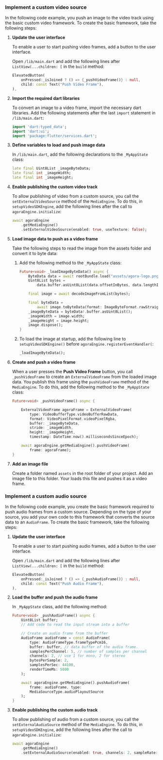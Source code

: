 <PlatformWrapper platform="flutter">

### Implement a custom video source

In the following code example, you push an image to the video track using the basic custom video framework. To create the basic framework, take the following steps:

1. **Update the user interface**

    To enable a user to start pushing video frames, add a button to the user interface.

    Open `/lib/main.dart` and add the following lines after `ListView(...children: [` in the `build` method:

    ```dart
    ElevatedButton(
        onPressed:_isJoined ? () => {_pushVideoFrame()} : null,
        child: const Text("Push Video Frame"),
    ),
    ```

1. **Import the required dart libraries**

    To convert an image to a video frame, import the necessary dart libraries. Add the following statements after the last `import` statement in `/lib/main.dart`:

    ```dart
    import 'dart:typed_data';
    import 'dart:ui';
    import 'package:flutter/services.dart';
    ```

1. **Define variables to load and push image data**

    In `/lib/main.dart`, add the following declarations to the `_MyAppState` class:

    ```dart
    late final Uint8List _imageByteData;
    late final int _imageWidth;
    late final int _imageHeight;
    ```

1. **Enable publishing the custom video track**

    To allow publishing of video from a custom source, you call the `setExternalVideoSource` method of the `MediaEngine`. To do this, in `setupVideoSDKEngine`, add the following lines after the call to `agoraEngine.initialize`:

    ```dart
    await agoraEngine
        .getMediaEngine()
        .setExternalVideoSource(enabled: true, useTexture: false);
    ```

1. **Load image data to push as a video frame**

    Take the following steps to read the image from the assets folder and convert it to byte data:

    1. Add the following method to the `_MyAppState` class:

        ```dart
        Future<void> _loadImageByteData() async {
            ByteData data = await rootBundle.load("assets/agora-logo.png");
            Uint8List bytes =
                data.buffer.asUint8List(data.offsetInBytes, data.lengthInBytes);

            final image = await decodeImageFromList(bytes);

            final byteData =
                await image.toByteData(format: ImageByteFormat.rawStraightRgba);
            _imageByteData = byteData!.buffer.asUint8List();
            _imageWidth = image.width;
            _imageHeight = image.height;
            image.dispose();
        }
        ```

    1. To load the image at startup, add the following line to `setupVideoSDKEngine()` before `agoraEngine.registerEventHandler(`:
    
        ```dart
        _loadImageByteData();
        ```

1. **Create and push a video frame**

    When a user presses the **Push Video Frame** button, you call `_pushVideoFrame` to create an `ExternalVideoFrame` from the loaded image data. You publish this frame using the `pushVideoFrame` method of the `MediaEngine`. To do this, add the following method to the `_MyAppState` class:

    ```dart
    Future<void> _pushVideoFrame() async {

        ExternalVideoFrame agoraFrame = ExternalVideoFrame(
            type: VideoBufferType.videoBufferRawData,
            format: VideoPixelFormat.videoPixelRgba,
            buffer: _imageByteData,
            stride: _imageWidth,
            height: _imageHeight,
            timestamp: DateTime.now().millisecondsSinceEpoch);

        await agoraEngine.getMediaEngine().pushVideoFrame(
            frame: agoraFrame);
    }
    ```

1. **Add an image file**

    Create a folder named `assets` in the root folder of your project. Add an image file to this folder. Your <Vpl k="CLIENT" /> loads this file and pushes it as a video frame.

### Implement a custom audio source

In the following code example, you create the basic framework required to push audio frames from a custom source. Depending on the type of your source, you add your own code to this framework that converts the source data to an `AudioFrame`. To create the basic framework, take the following steps:

1. **Update the user interface**

    To enable a user to start pushing audio frames, add a button to the user interface.

    Open `/lib/main.dart` and add the following lines after `ListView(...children: [` in the `build` method:

    ```dart
    ElevatedButton(
        onPressed:_isJoined ? () => {_pushAudioFrame()} : null,
        child: const Text("Push Audio Frame"),
    ),
    ```

1. **Load the buffer and push the audio frame**

    In `_MyAppState` class, add the following method:

    ```dart
    Future<void> _pushAudioFrame() async {
        Uint8List buffer;
        // Add code to read the input stream into a buffer

        // Create an audio frame from the buffer
        AudioFrame audioFrame = const AudioFrame(
            type: AudioFrameType.frameTypePcm16,
            buffer: buffer, // data buffer of the audio frame.
            samplesPerChannel: 5, // number of samples per channel
            channels: 2, // use 1 for mono, 2 for stereo
            bytesPerSample: 2,
            samplesPerSec: 44100,
            renderTimeMs: 5000
        );

        await agoraEngine.getMediaEngine().pushAudioFrame(
            frame: audioFrame, type:
            MediaSourceType.audioPlayoutSource
        );
    }
    ```

1. **Enable publishing the custom audio track**

     To allow publishing of audio from a custom source, you call the `setExternalAudioSource` method of the `MediaEngine`. To do this, in `setupVideoSDKEngine`, add the following lines after the call to `agoraEngine.initialize`:

    ```dart
    await agoraEngine
        .getMediaEngine()
        .setExternalAudioSource(enabled: true, channels: 2, sampleRate: 44100);
    ```

</PlatformWrapper>
